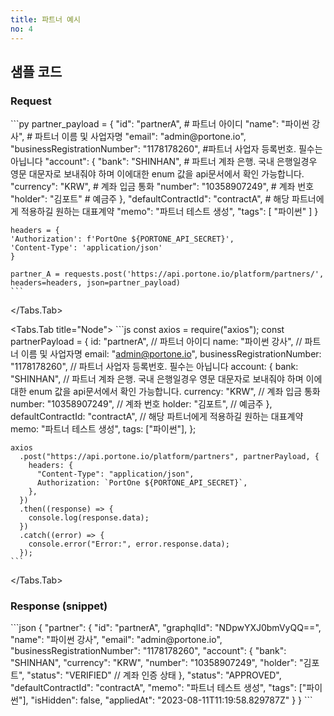 ```yaml
---
title: 파트너 예시
no: 4
---
```



## 샘플 코드

### Request

<Tabs>
  <Tabs.Tab title="Python">
    ```py
    partner_payload = {
    "id": "partnerA", # 파트너 아이디
    "name": "파이썬 강사", # 파트너 이름 및 사업자명
    "email": "admin@portone.io",
    "businessRegistrationNumber": "1178178260", #파트너 사업자 등록번호. 필수는 아닙니다
    "account": {
      "bank": "SHINHAN", # 파트너 계좌 은행. 국내 은행일경우 영문 대문자로 보내줘야 하며 이에대한 enum 값을 api문서에서 확인 가능합니다.
      "currency": "KRW", # 계좌 입금 통화
      "number": "10358907249", # 계좌 번호
      "holder": "김포트" # 예금주
    },
    "defaultContractId": "contractA", # 해당 파트너에게 적용하길 원하는 대표계약
    "memo": "파트너 테스트 생성",
    "tags": [
      "파이썬"
    ]
    }

    headers = {
    'Authorization': f'PortOne ${PORTONE_API_SECRET}',
    'Content-Type': 'application/json'
    }

    partner_A = requests.post('https://api.portone.io/platform/partners/', headers=headers, json=partner_payload)
    ```
  </Tabs.Tab>

  <Tabs.Tab title="Node">
    ```js
    const axios = require("axios");
    const partnerPayload = {
      id: "partnerA", // 파트너 아이디
      name: "파이썬 강사", // 파트너 이름 및 사업자명
      email: "admin@portone.io",
      businessRegistrationNumber: "1178178260", // 파트너 사업자 등록번호. 필수는 아닙니다
      account: {
        bank: "SHINHAN", // 파트너 계좌 은행. 국내 은행일경우 영문 대문자로 보내줘야 하며 이에 대한 enum 값을 api문서에서 확인 가능합니다.
        currency: "KRW", // 계좌 입금 통화
        number: "10358907249", // 계좌 번호
        holder: "김포트", // 예금주
      },
      defaultContractId: "contractA", // 해당 파트너에게 적용하길 원하는 대표계약
      memo: "파트너 테스트 생성",
      tags: ["파이썬"],
    };

    axios
      .post("https://api.portone.io/platform/partners", partnerPayload, {
        headers: {
          "Content-Type": "application/json",
          Authorization: `PortOne ${PORTONE_API_SECRET}`,
        },
      })
      .then((response) => {
        console.log(response.data);
      })
      .catch((error) => {
        console.error("Error:", error.response.data);
      });
    ```
  </Tabs.Tab>
</Tabs>

### Response (snippet)

<Tabs>
  <Tabs.Tab title="snippet">
    ```json
    {
      "partner": {
        "id": "partnerA",
        "graphqlId": "NDpwYXJ0bmVyQQ==",
        "name": "파이썬 강사",
        "email": "admin@portone.io",
        "businessRegistrationNumber": "1178178260",
        "account": {
          "bank": "SHINHAN",
          "currency": "KRW",
          "number": "10358907249",
          "holder": "김포트",
          "status": "VERIFIED" // 계좌 인증 상태
        },
        "status": "APPROVED",
        "defaultContractId": "contractA",
        "memo": "파트너 테스트 생성",
        "tags": ["파이썬"],
        "isHidden": false,
        "appliedAt": "2023-08-11T11:19:58.829787Z"
      }
    }
    ```
  </Tabs.Tab>
</Tabs>
